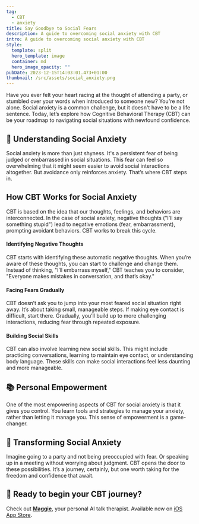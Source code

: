 ```yaml
---
tag:
  - CBT
  - anxiety
title: Say Goodbye to Social Fears
description: A guide to overcoming social anxiety with CBT
intro: A guide to overcoming social anxiety with CBT
style:
  template: split
  hero_template: image
  container: md
  hero_image_opacity: ""
pubDate: 2023-12-15T14:03:01.473+01:00
thumbnail: /src/assets/social_anxiety.png
---
```

Have you ever felt your heart racing at the thought of attending a party, or stumbled over your words when introduced to someone new? 
You're not alone. 
Social anxiety is a common challenge, but it doesn't have to be a life sentence. 
Today, let’s explore how Cognitive Behavioral Therapy (CBT) can be your roadmap to navigating social situations with newfound confidence.

## 🛟 Understanding Social Anxiety

Social anxiety is more than just shyness. 
It's a persistent fear of being judged or embarrassed in social situations. 
This fear can feel so overwhelming that it might seem easier to avoid social interactions altogether. 
But avoidance only reinforces anxiety. That’s where CBT steps in.



## How CBT Works for Social Anxiety

CBT is based on the idea that our thoughts, feelings, and behaviors are interconnected. 
In the case of social anxiety, negative thoughts ("I’ll say something stupid") lead to negative emotions (fear, embarrassment), prompting avoidant behaviors. 
CBT works to break this cycle.

#### Identifying Negative Thoughts

CBT starts with identifying these automatic negative thoughts. 
When you’re aware of these thoughts, you can start to challenge and change them. Instead of thinking, "I’ll embarrass myself," 
CBT teaches you to consider, "Everyone makes mistakes in conversation, and that’s okay."

#### Facing Fears Gradually
CBT doesn’t ask you to jump into your most feared social situation right away. 
It’s about taking small, manageable steps. If making eye contact is difficult, start there. 
Gradually, you’ll build up to more challenging interactions, reducing fear through repeated exposure.

#### Building Social Skills
CBT can also involve learning new social skills. 
This might include practicing conversations, learning to maintain eye contact, or understanding body language. 
These skills can make social interactions feel less daunting and more manageable.

## 📚 Personal Empowerment
One of the most empowering aspects of CBT for social anxiety is that it gives you control. 
You learn tools and strategies to manage your anxiety, rather than letting it manage you. 
This sense of empowerment is a game-changer.

## 👀 Transforming Social Anxiety
Imagine going to a party and not being preoccupied with fear. 
Or speaking up in a meeting without worrying about judgment. 
CBT opens the door to these possibilities. 
It’s a journey, certainly, but one worth taking for the freedom and confidence that await.


## 🚕 Ready to begin your CBT journey?

Check out <strong>[Maggie](https://tinyurl.com/maggie-ios)</strong>, your personal AI talk therapist.
Available now on [iOS App Store](https://tinyurl.com/maggie-ios).